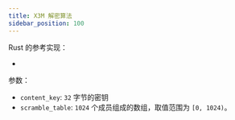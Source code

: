 ```yaml
---
title: X3M 解密算法
sidebar_position: 100
---
```



Rust 的参考实现：

- <CodeRef at="next-commit" file="src/ximalaya/xmly.rs" />

参数：

- `content_key`: `32` 字节的密钥
- `scramble_table`: `1024` 个成员组成的数组，取值范围为 `[0, 1024)`。

<PseudoCode />

